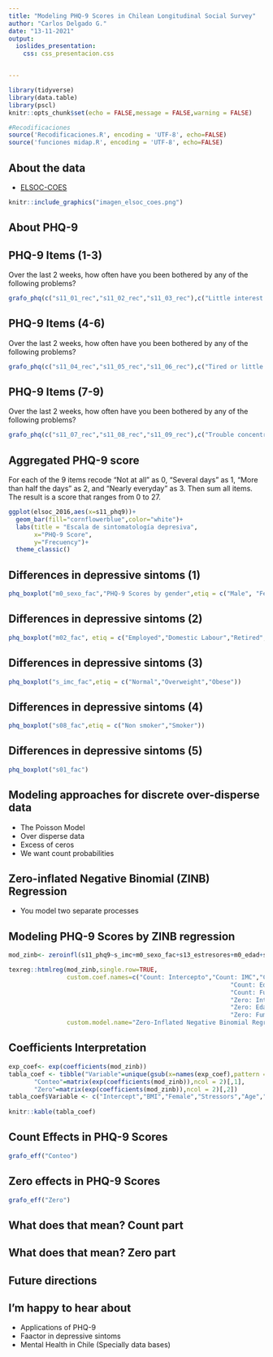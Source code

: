 ```yaml
---
title: "Modeling PHQ-9 Scores in Chilean Longitudinal Social Survey"
author: "Carlos Delgado G."
date: "13-11-2021"
output:
  ioslides_presentation:
    css: css_presentacion.css


---
```




```r
library(tidyverse)
library(data.table)
library(pscl)
knitr::opts_chunk$set(echo = FALSE,message = FALSE,warning = FALSE)
```

```r
#Recodificaciones
source('Recodificaciones.R', encoding = 'UTF-8', echo=FALSE)
source('funciones midap.R', encoding = 'UTF-8', echo=FALSE)
```

## About the data

- [ELSOC-COES](https://coes.cl/encuesta-panel/)

```r
knitr::include_graphics("imagen_elsoc_coes.png")
```

## About PHQ-9


## PHQ-9 Items (1-3)

Over the last 2 weeks, how often have you been bothered
by any of the following problems? 

```r
grafo_phq(c("s11_01_rec","s11_02_rec","s11_03_rec"),c("Little interest in things","Feeling down","Trouble with sleep"))
```

## PHQ-9 Items (4-6)

Over the last 2 weeks, how often have you been bothered
by any of the following problems? 

```r
grafo_phq(c("s11_04_rec","s11_05_rec","s11_06_rec"),c("Tired or little energy","Poor appetite or overeating","Feeling bad about yourself"))
```

## PHQ-9 Items (7-9)

Over the last 2 weeks, how often have you been bothered
by any of the following problems? 

```r
grafo_phq(c("s11_07_rec","s11_08_rec","s11_09_rec"),c("Trouble concentrating","Moving slowly or restless","Thoughts of hurting yourself"))
```


## Aggregated PHQ-9 score {.smaller}

For each of the 9 items recode "Not at all" as 0, "Several days" as 1, "More than half the days" as 2, and "Nearly everyday" as 3. Then sum all items. The result is a score that ranges from 0 to 27.

```r
ggplot(elsoc_2016,aes(x=s11_phq9))+
  geom_bar(fill="cornflowerblue",color="white")+
  labs(title = "Escala de sintomatología depresiva",
       x="PHQ-9 Score",
       y="Frecuency")+
  theme_classic()
```

## Differences in depressive sintoms (1)

```r
phq_boxplot("m0_sexo_fac","PHQ-9 Scores by gender",etiq = c("Male", "Female"))
```

## Differences in depressive sintoms (2)

```r
phq_boxplot("m02_fac", etiq = c("Employed","Domestic Labour","Retired","Unemployed","Other Categories"))
```

## Differences in depressive sintoms (3)
```r
phq_boxplot("s_imc_fac",etiq = c("Normal","Overweight","Obese"))
```

## Differences in depressive sintoms (4)
```r
phq_boxplot("s08_fac",etiq = c("Non smoker","Smoker"))
```

## Differences in depressive sintoms (5)
```r
phq_boxplot("s01_fac")
```

## Modeling approaches for discrete over-disperse data

- The Poisson Model
- Over disperse data
- Excess of ceros
- We want count probabilities

## Zero-inflated Negative Binomial (ZINB) Regression

- You model two separate processes

## Modeling PHQ-9 Scores by ZINB regression {.reduced}


```r
mod_zinb<- zeroinfl(s11_phq9~s_imc+m0_sexo_fac+s13_estresores+m0_edad+s01_fac+s08_fac,data = elsoc_2016,dist="negbin")

```

```r
texreg::htmlreg(mod_zinb,single.row=TRUE,
                custom.coef.names=c("Count: Intercepto","Count: IMC","Count: Mujer","Count: Estresores",
                                                             "Count: Edad","Count: Satisfacción Neutra","Count: Satisfacción Positiva",
                                                             "Count: Fumador","Count: Theta",
                                                             "Zero: Intercepto","Zero: IMC","Zero: Mujer","Zero: Estresores",
                                                             "Zero: Edad","Zero: Satisfacción Neutra","Zero: Satisfacción Positiva",
                                                             "Zero: Fumador"),
                custom.model.name="Zero-Inflated Negative Binomial Regression")
```

## Coefficients Interpretation {.smaller}

```r
exp_coef<- exp(coefficients(mod_zinb))
tabla_coef <- tibble("Variable"=unique(gsub(x=names(exp_coef),pattern = "count_|zero_",replace="")),
       "Conteo"=matrix(exp(coefficients(mod_zinb)),ncol = 2)[,1],
       "Zero"=matrix(exp(coefficients(mod_zinb)),ncol = 2)[,2])
tabla_coef$Variable <- c("Intercept","BMI","Female","Stressors","Age","Neutral Satisfaction","Positive Satisfaction","Smoker")
  
knitr::kable(tabla_coef)
```

## Count Effects in PHQ-9 Scores

```r
grafo_eff("Conteo")
```

## Zero effects in PHQ-9 Scores

```r
grafo_eff("Zero")
```

## What does that mean? Count part

## What does that mean? Zero part

## Future directions

## I'm happy to hear about

- Applications of PHQ-9
- Faactor in depressive sintoms
- Mental Health in Chile (Specially data bases)
